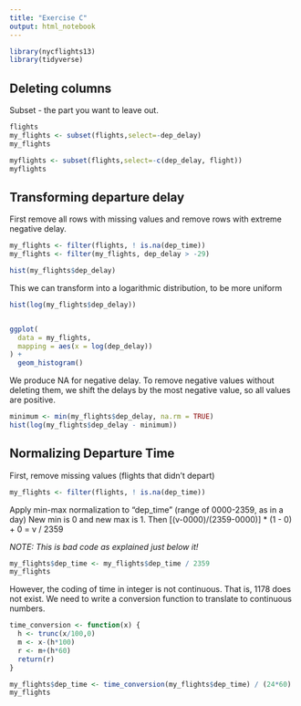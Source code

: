 ```yaml
---
title: "Exercise C"
output: html_notebook
---
```


```r
library(nycflights13)
library(tidyverse)
```

## Deleting columns

Subset - the part you want to leave out.
```r
flights
my_flights <- subset(flights,select=-dep_delay)
my_flights

myflights <- subset(flights,select=-c(dep_delay, flight))
myflights
```

## Transforming departure delay

First remove all rows with missing values and remove rows with extreme negative delay.

```r
my_flights <- filter(flights, ! is.na(dep_time))
my_flights <- filter(my_flights, dep_delay > -29)

hist(my_flights$dep_delay)
```

This we can transform into a logarithmic distribution, to be more uniform

```r
hist(log(my_flights$dep_delay))


ggplot(
  data = my_flights,
  mapping = aes(x = log(dep_delay))
) +
  geom_histogram()
```

We produce NA for negative delay. To remove negative values without deleting them, we shift the delays by the most negative value, so all values are positive.

```r
minimum <- min(my_flights$dep_delay, na.rm = TRUE)
hist(log(my_flights$dep_delay - minimum))
```

## Normalizing Departure Time

First, remove missing values (flights that didn't depart)
```r
my_flights <- filter(flights, ! is.na(dep_time))
```

Apply min-max normalization to "dep_time" (range of 0000-2359, as in a day)
New min is 0 and new max is 1.
Then [(v-0000)/(2359-0000)] * (1 - 0) + 0 = v / 2359

*NOTE: This is bad code as explained just below it!*

```r
my_flights$dep_time <- my_flights$dep_time / 2359
my_flights
```

However, the coding of time in integer is not continuous. That is, 1178 does not exist.
We need to write a conversion function to translate to continuous numbers.

```r
time_conversion <- function(x) {
  h <- trunc(x/100,0)
  m <- x-(h*100)
  r <- m+(h*60)
  return(r)
}

my_flights$dep_time <- time_conversion(my_flights$dep_time) / (24*60)
my_flights
```

